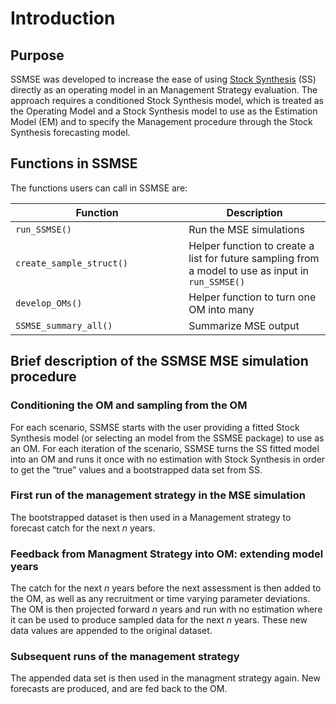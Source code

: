# Introduction {#intro}

## Purpose

SSMSE was developed to increase the ease of using [Stock Synthesis](https://vlab.ncep.noaa.gov/web/stock-synthesis) (SS) directly as an operating model in an Management Strategy evaluation. The approach requires a conditioned Stock Synthesis model, which is treated as the Operating Model and a Stock Synthesis model to use as the Estimation Model (EM) and to specify the Management procedure through the Stock Synthesis forecasting model. 

## Functions in SSMSE {#funs}

The functions users can call in SSMSE are:

Function               | Description
---------------------- | ------------------
`run_SSMSE()`            | Run the MSE simulations
`create_sample_struct()`  | Helper function to create a list for future sampling from a model to use as input in `run_SSMSE()`
`develop_OMs()`          | Helper function to turn one OM into many
`SSMSE_summary_all()`    | Summarize MSE output


## Brief description of the SSMSE MSE simulation procedure

### Conditioning the OM and sampling from the OM

For each scenario, SSMSE starts with the user providing a fitted Stock Synthesis model (or selecting an model from the SSMSE package) to use as an OM. For each iteration of the scenario, SSMSE turns the SS fitted model into an OM and runs it once with no estimation with Stock Synthesis in order to get the "true" values and a bootstrapped data set from SS.

### First run of the management strategy in the MSE simulation

The bootstrapped dataset is then used in a Management strategy to forecast catch for the next *n* years.

### Feedback from Managment Strategy into OM: extending model years

The catch for the next *n* years before the next assessment is then added to the OM, as well as any recruitment or time varying parameter deviations. The OM is then projected forward *n* years and run with no estimation where it can be used to produce sampled data for the next *n* years. These new data values are appended to the original dataset.

### Subsequent runs of the management strategy

The appended data set is then used in the managment strategy again. New forecasts are produced, and are fed back to the OM.


